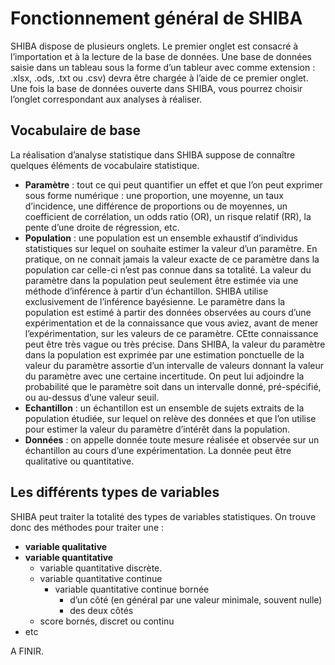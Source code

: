 # Fonctionnement général de SHIBA
SHIBA dispose de plusieurs onglets. Le premier onglet est consacré à l’importation et à la lecture de la base de données. Une base de données saisie dans un tableau sous la forme d’un tableur avec comme extension : .xlsx, .ods,  .txt ou .csv) devra être chargée à l’aide de ce premier onglet. Une fois la base de données ouverte dans SHIBA, vous pourrez choisir l’onglet correspondant aux analyses à réaliser. 

## Vocabulaire de base

La réalisation d’analyse statistique dans SHIBA suppose de connaître quelques éléments de vocabulaire statistique. 

-	**Paramètre** : tout ce qui peut quantifier un effet et que l’on peut exprimer sous forme numérique : une proportion, une moyenne, un taux d’incidence, une différence de proportions ou de moyennes, un coefficient de corrélation, un odds ratio (OR), un risque relatif (RR), la pente d’une droite de régression, etc. 
-	**Population** : une population est un ensemble exhaustif d’individus statistiques sur lequel on souhaite estimer la valeur d’un paramètre. En pratique, on ne connait jamais la valeur exacte de ce paramètre dans la population car celle-ci n’est pas connue dans sa totalité. La valeur du paramètre dans la population peut seulement être estimée via une méthode d’inférence à partir d’un échantillon. SHIBA utilise exclusivement de l’inférence bayésienne. Le paramètre dans la population est estimé à partir des données observées au cours d’une expérimentation et de la connaissance que vous aviez, avant de mener l’expérimentation, sur les valeurs de ce paramètre. CEtte connaissance peut être très vague ou très précise. Dans SHIBA, la valeur du paramètre dans la population est exprimée par une estimation ponctuelle de la valeur du paramètre assortie d’un intervalle de valeurs donnant la valeur du paramètre avec une certaine incertitude. On peut lui adjoindre la probabilité que le paramètre soit dans un intervalle donné, pré-spécifié, ou au-dessus d’une valeur seuil.
-	**Echantillon** : un échantillon est un ensemble de sujets extraits de la population étudiée, sur lequel on relève des données et que l’on utilise pour estimer la valeur du paramètre d’intérêt dans la population. 
-	**Données** : on appelle donnée toute mesure réalisée et observée sur un échantillon au cours d’une expérimentation. La donnée peut être qualitative ou quantitative. 

## Les différents types de variables

SHIBA peut traiter la totalité des types de variables statistiques. 
On trouve donc des méthodes pour traiter une : 

- **variable qualitative** 
- **variable quantitative**
  - variable quantitative discrète.
  - variable quantitative continue
    - variable quantitative continue bornée
      - d'un côté (en général par une valeur minimale, souvent nulle)
      - des deux côtés
  - score bornés, discret ou continu
- etc

A FINIR. 





